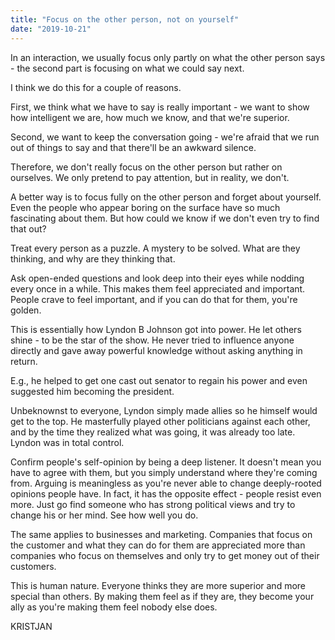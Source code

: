 ```yaml
---
title: "Focus on the other person, not on yourself"
date: "2019-10-21"
---
```


In an interaction, we usually focus only partly on what the other person says - the second part is focusing on what we could say next.

I think we do this for a couple of reasons.

First, we think what we have to say is really important - we want to show how intelligent we are, how much we know, and that we're superior.

Second, we want to keep the conversation going - we're afraid that we run out of things to say and that there'll be an awkward silence.

Therefore, we don't really focus on the other person but rather on ourselves. We only pretend to pay attention, but in reality, we don't.

A better way is to focus fully on the other person and forget about yourself. Even the people who appear boring on the surface have so much fascinating about them. But how could we know if we don't even try to find that out?

Treat every person as a puzzle. A mystery to be solved. What are they thinking, and why are they thinking that.

Ask open-ended questions and look deep into their eyes while nodding every once in a while. This makes them feel appreciated and important. People crave to feel important, and if you can do that for them, you're golden.

This is essentially how Lyndon B Johnson got into power. He let others shine - to be the star of the show. He never tried to influence anyone directly and gave away powerful knowledge without asking anything in return.

E.g., he helped to get one cast out senator to regain his power and even suggested him becoming the president.

Unbeknownst to everyone, Lyndon simply made allies so he himself would get to the top. He masterfully played other politicians against each other, and by the time they realized what was going, it was already too late. Lyndon was in total control.

Confirm people's self-opinion by being a deep listener. It doesn't mean you have to agree with them, but you simply understand where they're coming from. Arguing is meaningless as you're never able to change deeply-rooted opinions people have. In fact, it has the opposite effect - people resist even more. Just go find someone who has strong political views and try to change his or her mind. See how well you do.

The same applies to businesses and marketing. Companies that focus on the customer and what they can do for them are appreciated more than companies who focus on themselves and only try to get money out of their customers.

This is human nature. Everyone thinks they are more superior and more special than others. By making them feel as if they are, they become your ally as you're making them feel nobody else does.

KRISTJAN
